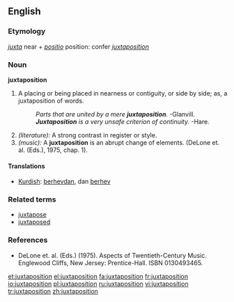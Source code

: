 ==English==

===Etymology===
{{L.}} ''[[juxta]]'' near + ''[[positio]]'' position: confer {{F.}} ''[[juxtaposition]]''

===Noun===
'''juxtaposition'''
# A placing or being placed in nearness or contiguity, or side by side; as, a juxtaposition of words.
#:''Parts that are united by a mere '''juxtaposition'''.''  -Glanvill.
#:'''''Juxtaposition''' is a very unsafe criterion of continuity.''  -Hare.
# ''(literature):'' A strong contrast in register or style.
# ''(music):'' A '''juxtaposition''' is an abrupt change of elements. (DeLone et. al. (Eds.), 1975, chap. 1).

====Translations====
{{top}}
*[[Kurdish]]: [[berhev|berhevdan]], dan [[berhev]]
{{bottom}}

===Related terms===
*[[juxtapose]]
*[[juxtaposed]]

===References===
*DeLone et. al. (Eds.) (1975). Aspects of Twentieth-Century Music. Englewood Cliffs, New Jersey: Prentice-Hall. ISBN 0130493465.

[[et:juxtaposition]]
[[el:juxtaposition]]
[[fa:juxtaposition]]
[[fr:juxtaposition]]
[[io:juxtaposition]]
[[pl:juxtaposition]]
[[ru:juxtaposition]]
[[vi:juxtaposition]]
[[tr:juxtaposition]]
[[zh:juxtaposition]]